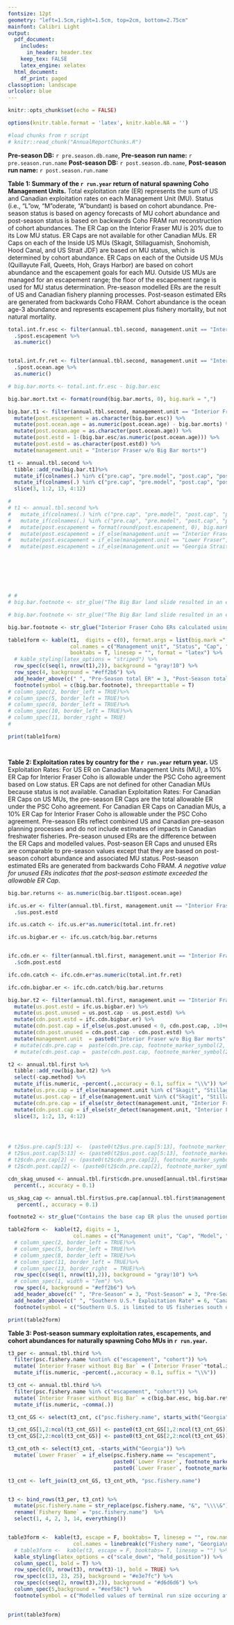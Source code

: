 ```yaml
---
fontsize: 12pt
geometry: "left=1.5cm,right=1.5cm, top=2cm, bottom=2.75cm"
mainfont: Calibri Light
output:
  pdf_document:
    includes:
      in_header: header.tex
    keep_tex: FALSE
    latex_engine: xelatex
  html_document:
    df_print: paged
classoption: landscape
urlcolor: blue
---
```



```r
knitr::opts_chunk$set(echo = FALSE)

options(knitr.table.format = 'latex', knitr.kable.NA = '')

#load chunks from r script
# knitr::read_chunk("AnnualReportChunks.R")


```
\thispagestyle{empty}
**Pre-season DB:** `r pre.season.db.name`, **Pre-season run name:** `r pre.season.run.name` \newline
**Post-season DB:** `r post.season.db.name`, **Post-season run name:** `r post.season.run.name` \newline

 **Table 1: Summary of the `r run.year` return of natural spawning Coho Management Units.**
                    Total exploitation rate (ER) represents the sum of US and Canadian exploitation rates on each
                    Management Unit (MU). Status (i.e., "L"ow, "M"oderate, "A"bundant) is based on cohort abundance.
                    Pre-season status is based on agency forecasts of MU cohort abundance and post-season status is
                    based on backwards Coho FRAM run reconstruction of cohort abundances.
                    The ER Cap on the Interior Fraser MU is 20% due to its Low MU status.
                    ER Caps are not available for other Canadian MUs. ER Caps on each of the Inside US MUs
                    (Skagit, Stillaguamish, Snohomish, Hood Canal, and US Strait JDF) are based on MU status,
                    which is determined by cohort abundance. ER Caps on each of the Outside US MUs
                    (Quillayute Fall, Queets, Hoh, Grays Harbor) are based on cohort abundance and the escapement goals
                    for each MU. Outside US MUs are managed for an escapement range; the floor of the escapement range
                    is used for MU status determination. Pre-season modelled ERs are the result of US and Canadian fishery
                    planning processes. Post-season estimated ERs are generated from backwards Coho FRAM.
                    Cohort abundance is the ocean age-3 abundance and represents escapement plus fishery mortality,
                    but not natural mortality.


```r


total.int.fr.esc <- filter(annual.tbl.second, management.unit == "Interior Fraser") %>%
  .$post.escapement %>%
  as.numeric()


total.int.fr.ret <- filter(annual.tbl.second, management.unit == "Interior Fraser") %>%
  .$post.ocean.age %>%
  as.numeric()

# big.bar.morts <- total.int.fr.esc - big.bar.esc

big.bar.mort.txt <- format(round(big.bar.morts, 0), big.mark = ",")

big.bar.t1 <- filter(annual.tbl.second, management.unit == "Interior Fraser") %>%
  mutate(post.escapement = as.character(big.bar.esc)) %>%
  mutate(post.ocean.age = as.numeric(post.ocean.age) - big.bar.morts) %>%
  mutate(post.ocean.age = as.character(post.ocean.age)) %>%
  mutate(post.estd = 1-(big.bar.esc/as.numeric(post.ocean.age))) %>%
  mutate(post.estd = as.character(post.estd)) %>%
  mutate(management.unit = "Interior Fraser w/o Big Bar morts*")

t1 <- annual.tbl.second %>%
  tibble::add_row(big.bar.t1)%>%
  mutate_if(colnames(.) %in% c("pre.cap", "pre.model", "post.cap", "post.estd", "pre.escapement", "post.escapement", "pre.ocean.age", "post.ocean.age"), ~as.double(as.character(.))) %>%
  mutate_if(colnames(.) %in% c("pre.cap", "pre.model", "post.cap", "post.estd"),  ~percent(.,accuracy = 0.1)) %>%
  slice(3, 1:2, 13, 4:12)

# 
# t1 <- annual.tbl.second %>%
#   mutate_if(colnames(.) %in% c("pre.cap", "pre.model", "post.cap", "post.estd", "pre.escapement", "post.escapement", "pre.ocean.age", "post.ocean.age"), ~as.double(as.character(.))) %>%
#   mutate_if(colnames(.) %in% c("pre.cap", "pre.model", "post.cap", "post.estd"),  ~percent(.,accuracy = 0.1)) %>%
#   mutate(post.escapement = format(round(post.escapement, 0), big.mark = ",")) %>%
#   mutate(post.escapement = if_else(management.unit == "Interior Fraser", paste(post.escapement, "*", sep = " "), as.character(post.escapement))) %>%
#   mutate(post.escapement = if_else(management.unit == "Lower Fraser", " ", post.escapement)) %>%
#   mutate(post.escapement = if_else(management.unit == "Georgia Strait", " ", post.escapement))







# # 
# big.bar.footnote <- str_glue("The Big Bar land slide resulted in an estimated {round(total.int.fr.esc - big.bar.esc, 0)} Coho spawner mortalities in 2019. Excluding these mortalities from the escapement estimate, results a surviving escapement of {big.bar.esc} for Interior Fraser Coho. Exploitation rates for Interior Fraser Coho without the Big Bar mortalities included in the escapement were calculated using the catch estimates from the backwards FRAM run that included the Big Bar mortalities divided by the escapement with the Big Bar mortalities removed.")

# big.bar.footnote <- str_glue("The Big Bar land slide resulted in an estimated {big.bar.mort.txt} Coho spawner mortalities in 2019.  Two sets of estimates for the Interior Fraser Management Unit are reported in tables 1-3 using outputs from a single backwards FRAM run. The estimates that are not highlighted were computed using spawning escapement plus the estimated {big.bar.mort.txt} Big Bar passage mortalities. The estimates that are highlighted in yellow are computed using the same fishery mortalilty estimates, but use only the Interior Fraser Coho spawners not impacted by Big Bar as the escapement" )

big.bar.footnote <- str_glue("Interior Fraser Coho ERs calculated using escapement without the {big.bar.mort.txt} Big Bar mortalities are highlighted in yellow")

table1form <- kable(t1,  digits = c(0), format.args = list(big.mark =","), escape = T,
                    col.names = c("Management unit", "Status", "Cap", "Model", "Status",  "Cap", "Estd", "Pre", "Post", "Pre", "Post"), label = "GUYUYUYUYUY",
                    booktabs = T, linesep = "", format = "latex") %>%
  # kable_styling(latex_options = "striped") %>%
  row_spec(c(seq(1, nrow(t1),2)), background = "gray!10") %>%
  row_spec(4, background = "#eff2b6") %>%
  add_header_above(c(" ", "Pre-Season total ER" = 3, "Post-Season total ER" = 3, "Escapement" = 2, "Recruitment\n(Ocean Age-3)" = 2)) %>%
  footnote(symbol = c(big.bar.footnote), threeparttable = T)
# column_spec(2, border_left = TRUE)%>%
# column_spec(5, border_left = TRUE)%>%
# column_spec(8, border_left = TRUE)%>%
# column_spec(10, border_left = TRUE)%>%
# column_spec(11, border_right = TRUE)
# 

print(table1form)




```

\newpage 
\thispagestyle{empty}

**Table 2: Exploitation rates by country for the `r run.year` return year.**
US Exploitation Rates: For US ER on Canadian Management Units (MU), a 10% ER Cap for Interior Fraser Coho is allowable under the PSC Coho agreement based on Low status. ER Caps are not defined for other Canadian MUs because status is not available.
Canadian Exploitation Rates: For Canadian ER Caps on US MUs, the pre-season ER Caps are the total allowable ER under the PSC Coho agreement. For Canadian ER Caps on Canadian MUs, a 10% ER Cap for Interior Fraser Coho is allowable under the PSC Coho agreement.
Pre-season ERs reflect combined US and Canadian pre-season planning processes and do not include estimates of impacts in Canadian freshwater fisheries. Pre-season unused ERs are the difference between the ER Caps and modelled values. Post-season ER Caps and unused ERs are comparable to pre-season values except that they are based on post-season cohort abundance and associated MU status. Post-season estimated ERs are generated from backwards Coho FRAM. *A negative value for unused ERs indicates that the post-season estimate exceeded the allowable ER Cap*.
 

```r
 

big.bar.returns <- as.numeric(big.bar.t1$post.ocean.age)

ifc.us.er <- filter(annual.tbl.first, management.unit == "Interior Fraser") %>%
  .$us.post.estd

ifc.us.catch <- ifc.us.er*as.numeric(total.int.fr.ret)

ifc.us.bigbar.er <- ifc.us.catch/big.bar.returns


ifc.cdn.er <- filter(annual.tbl.first, management.unit == "Interior Fraser") %>%
  .$cdn.post.estd

ifc.cdn.catch <- ifc.cdn.er*as.numeric(total.int.fr.ret)

ifc.cdn.bigbar.er <- ifc.cdn.catch/big.bar.returns

big.bar.t2 <- filter(annual.tbl.first, management.unit == "Interior Fraser") %>%
  mutate(us.post.estd = ifc.us.bigbar.er) %>%
  mutate(us.post.unused = us.post.cap - us.post.estd) %>%
  mutate(cdn.post.estd = ifc.cdn.bigbar.er) %>%
  mutate(cdn.post.cap = if_else(us.post.unused < 0, cdn.post.cap, .10+us.post.unused)) %>%
  mutate(cdn.post.unused = cdn.post.cap - cdn.post.estd) %>%
  mutate(management.unit  = paste0("Interior Fraser w/o Big Bar morts",  footnote_marker_symbol(3, "latex"))) 
  # mutate(cdn.pre.cap =  paste(cdn.pre.cap, footnote_marker_symbol(2, "latex"))) %>%
  # mutate(cdn.post.cap =  paste(cdn.post.cap, footnote_marker_symbol(2, "latex")))

t2 <- annual.tbl.first %>%
  tibble::add_row(big.bar.t2) %>%
  select(-cap.method) %>%
  mutate_if(is.numeric, ~percent(.,accuracy = 0.1, suffix = "\\%")) %>%
  mutate(us.pre.cap = if_else(management.unit %in% c("Skagit", "Stillaguamish", "Snohomish", "Hood Canal", "US Strait JDF", "Quillayute", "Hoh", "Queets", "Grays Harbor"), paste(us.pre.cap, footnote_marker_symbol(2, "latex",), sep = " "), us.pre.cap )) %>%
  mutate(us.post.cap = if_else(management.unit %in% c("Skagit", "Stillaguamish", "Snohomish", "Hood Canal", "US Strait JDF", "Quillayute", "Hoh", "Queets", "Grays Harbor"), paste(us.post.cap, footnote_marker_symbol(2, "latex"), sep = " "), us.post.cap )) %>%
  mutate(cdn.pre.cap = if_else(str_detect(management.unit, "Interior Fraser"), paste(cdn.pre.cap, footnote_marker_symbol(2, "latex"), sep = " "), cdn.pre.cap)) %>%
  mutate(cdn.post.cap = if_else(str_detect(management.unit, "Interior Fraser"), paste(cdn.post.cap, footnote_marker_symbol(2, "latex"), sep = " "), cdn.post.cap)) %>%
  slice(3, 1:2, 13, 4:12)




# t2$us.pre.cap[5:13] <-  (paste0(t2$us.pre.cap[5:13], footnote_marker_symbol(2)))
# t2$us.post.cap[5:13] <- (paste0(t2$us.post.cap[5:13], footnote_marker_symbol(2)))
# t2$cdn.pre.cap[2] <- (paste0(t2$cdn.pre.cap[2], footnote_marker_symbol(2)))
# t2$cdn.post.cap[2] <- (paste0(t2$cdn.pre.cap[2], footnote_marker_symbol(2)))

cdn_skag_unused <- annual.tbl.first$cdn.pre.unused[annual.tbl.first$management.unit == "Skagit"] %>%
  percent(., accuracy = 0.1)

us_skag_cap <- annual.tbl.first$us.pre.cap[annual.tbl.first$management.unit == "Skagit"] %>%
   percent(., accuracy = 0.1)

footnote2 <- str_glue("Contains the base cap ER plus the unused portion of the intercepting party's ER. For example in the pre-season, Skagit includes US share plus the unused {cdn_skag_unused} Canadian allocation, totalling {us_skag_cap} total US allocation.")

table2form <-  kable(t2, digits = 1,
                     col.names = c("Management unit", "Cap", "Model", "Unused", "Cap", "Estd", "Unused", "Cap", "Model", "Unused", "Cap", "Estd","Unused"), escape = F, linesep = "", booktabs = T, format = "latex") %>%
  # column_spec(2, border_left = TRUE)%>%
  # column_spec(5, border_left = TRUE)%>%
  # column_spec(8, border_left = TRUE)%>%
  # column_spec(11, border_left = TRUE)%>%
  # column_spec(13, border_right  = TRUE)%>%
  row_spec(c(seq(1, nrow(t1),2)), background = "gray!10") %>%
  # column_spec(1, width = "7em") %>%
  row_spec(4, background = "#eff2b6") %>%
  add_header_above(c(" ", "Pre-Season" = 3, "Post-Season" = 3, "Pre-Season" = 3, "Post-Season" = 3))%>%
  add_header_above(c(" ", "Southern U.S.* Exploitation Rate" = 6, "Canadian Exploitation Rate" = 6)) %>%
  footnote(symbol = c("Southern U.S. is limited to US fisheries south of the Canadian border.", footnote2, big.bar.footnote), threeparttable = T)

print(table2form)


```

\newpage
\thispagestyle{empty}

**Table 3: Post-season summary exploitation rates, escapements, and cohort abundances for naturally spawning Coho MUs in `r run.year`.**

```r

t3_per <- annual.tbl.third %>%
  filter(psc.fishery.name %notin% c("escapement", "cohort")) %>%
  mutate(`Interior Fraser without Big Bar` = (`Interior Fraser`*total.int.fr.ret)/big.bar.returns) %>%
  mutate_if(is.numeric, ~percent(.,accuracy = 0.1, suffix = "\\%"))

t3_cnt <- annual.tbl.third %>%
  filter(psc.fishery.name %in% c("escapement", "cohort")) %>%
  mutate(`Interior Fraser without Big Bar` = c(big.bar.esc, big.bar.returns)) %>%
  mutate_if(is.numeric, ~comma(.))

t3_cnt_GS <- select(t3_cnt, c("psc.fishery.name", starts_with("Georgia")))

t3_cnt_GS[1,2:ncol(t3_cnt_GS)] <- paste0(t3_cnt_GS[1,2:ncol(t3_cnt_GS)], footnote_marker_symbol(3))
t3_cnt_GS[2,2:ncol(t3_cnt_GS)] <- paste0(t3_cnt_GS[2,2:ncol(t3_cnt_GS)], footnote_marker_symbol(2))

t3_cnt_oth <- select(t3_cnt, -starts_with("Georgia")) %>%
  mutate(`Lower Fraser` = if_else(psc.fishery.name == "escapement",
                                  paste0(`Lower Fraser`, footnote_marker_symbol(1)," "),
                                  paste0(`Lower Fraser`, footnote_marker_symbol(2))))

t3_cnt <- left_join(t3_cnt_GS, t3_cnt_oth, "psc.fishery.name")


t3 <- bind_rows(t3_per, t3_cnt) %>%
  mutate(psc.fishery.name = str_replace(psc.fishery.name, "&", "\\\\&")) %>%
  rename(`Fishery Name` = "psc.fishery.name")  %>%
  select(1, 4, 2, 3, 14, everything())


table3form <-  kable(t3, escape = F, booktabs= T, linesep = "", row.names = FALSE,
                     col.names = linebreak(c("Fishery name", "Georgia\nStrait", "Lower\nFraser","Interior\nFraser", paste0("Interior Fraser\nw/o Big Bar morts",  footnote_marker_symbol(4, "latex")), "Skagit", "Stillaguamish", "Snohomish", "Hood\nCanal", "US Strait\nJDF", "Quillayute", "Hoh", "Queets", "Grays\nHarbor"))) %>%
  # table3form <-  kable(t3, escape = F, booktabs= T, linesep = "") %>%
  kable_styling(latex_options = c("scale_down", "hold_position")) %>%
  column_spec(1, bold = T) %>%
  row_spec(c(0, nrow(t3), nrow(t3)-1), bold = TRUE) %>%
  row_spec(c(13, 23, 25), background = "#e3e7fc") %>%
  row_spec(c(seq(2, nrow(t3),2)), background = "#d6d6d6") %>%
  column_spec(5,background = "#eef58c") %>%
  footnote(symbol = c("Modelled values of terminal run size occuring after lower Fraser in river fisheries.", " Modelled values of terminal run size that are not directly estimated.", "Modelled values that are not directly estimated.", big.bar.footnote))

  
print(table3form)

```

